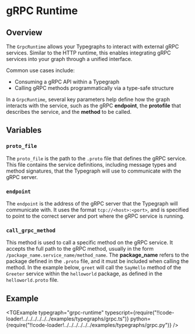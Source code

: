 
# gRPC Runtime

## Overview

The `GrpcRuntime` allows your Typegraphs to interact with external gRPC services. Similar to the HTTP runtime, this enables integrating gRPC services into your graph through a unified interface.

Common use cases include:

- Consuming a gRPC API within a Typegraph
- Calling gRPC methods programmatically via a type-safe structure

In a `GrpcRuntime`, several key parameters help define how the graph interacts with the service, such as the gRPC **endpoint**, the **protofile** that describes the service, and the **method** to be called.

## Variables

### `proto_file`

The `proto_file` is the path to the `.proto` file that defines the gRPC service. This file contains the service definitions, including message types and method signatures, that the Typegraph will use to communicate with the gRPC server.

### `endpoint`

The `endpoint` is the address of the gRPC server that the Typegraph will communicate with. It uses the format `tcp://<host>:<port>`, and is specified to point to the correct server and port where the gRPC service is running.

### `call_grpc_method`

This method is used to call a specific method on the gRPC service. It accepts the full path to the gRPC method, usually in the form `/package_name.service_name/method_name`. The **package_name** refers to the package defined in the `.proto` file, and it must be included when calling the method. In the example below, `greet` will call the `SayHello` method of the `Greeter` service within the `helloworld` package, as defined in the `helloworld.proto` file.

## Example

<TGExample
  typegraph="grpc-runtime"
  typescript={require("!!code-loader!../../../../../../examples/typegraphs/grpc.ts")}
  python={require("!!code-loader!../../../../../../examples/typegraphs/grpc.py")}
/>

